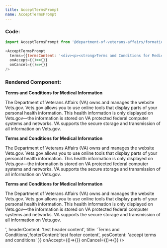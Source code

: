 ```yaml
---
title: AcceptTermsPrompt
name: AcceptTermsPrompt
---
```



### Code:
```javascript
import AcceptTermsPrompt from '@department-of-veterans-affairs/formation-react/AcceptTermsPrompt'

<AcceptTermsPrompt
  terms={{termsContent: '<div><p><strong>Terms and Conditions for Medical Information</strong></p><p>The Department of Veterans Affairs (VA) owns and manages the website Vets.gov. Vets.gov allows you to use online tools that display parts of your personal health information. This health information is only displayed on Vets.gov—the information is stored on VA protected federal computer systems and networks. VA supports the secure storage and transmission of all information on Vets.gov.</p><p><strong>Terms and Conditions for Medical Information</strong></p><p>The Department of Veterans Affairs (VA) owns and manages the website Vets.gov. Vets.gov allows you to use online tools that display parts of your personal health information. This health information is only displayed on Vets.gov—the information is stored on VA protected federal computer systems and networks. VA supports the secure storage and transmission of all information on Vets.gov.</p><p><strong>Terms and Conditions for Medical Information</strong></p><p>The Department of Veterans Affairs (VA) owns and manages the website Vets.gov. Vets.gov allows you to use online tools that display parts of your personal health information. This health information is only displayed on Vets.gov—the information is stored on VA protected federal computer systems and networks. VA supports the secure storage and transmission of all information on Vets.gov.</p></div>', headerContent: 'test header content', title: 'Terms and Conditions',footerContent:'test footer content', yesContent: 'accept terms and conditions'}}
  onAccept={()=>{}}
  onCancel={()=>{}}
/>
```

### Rendered Component:
<div className="rendered-component">
  <AcceptTermsPrompt
    terms={{
      termsContent: '<div><p><strong>Terms and Conditions for Medical Information</strong></p><p>The Department of Veterans Affairs (VA) owns and manages the website Vets.gov. Vets.gov allows you to use online tools that display parts of your personal health information. This health information is only displayed on Vets.gov—the information is stored on VA protected federal computer systems and networks. VA supports the secure storage and transmission of all information on Vets.gov.</p><p><strong>Terms and Conditions for Medical Information</strong></p><p>The Department of Veterans Affairs (VA) owns and manages the website Vets.gov. Vets.gov allows you to use online tools that display parts of your personal health information. This health information is only displayed on Vets.gov—the information is stored on VA protected federal computer systems and networks. VA supports the secure storage and transmission of all information on Vets.gov.</p><p><strong>Terms and Conditions for Medical Information</strong></p><p>The Department of Veterans Affairs (VA) owns and manages the website Vets.gov. Vets.gov allows you to use online tools that display parts of your personal health information. This health information is only displayed on Vets.gov—the information is stored on VA protected federal computer systems and networks. VA supports the secure storage and transmission of all information on Vets.gov.</p></div>', headerContent: 'test header content', title: 'Terms and Conditions',footerContent:'test footer content', yesContent: 'accept terms and conditions'
    }}
    onAccept={()=>{}}
    onCancel={()=>{}}
  />
</div>
